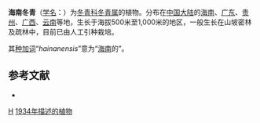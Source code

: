 {{Speciesbox 
| taxon = Ilex hainanensis
| authority = Merr., 1934
| synonyms = ''Ilex rotunda'' var. ''hainanensis'' <small>Loes., 1901</small>
}}
'''海南冬青'''（[[学名|学名]]：{{lang|la|''Ilex hainanensis''}}）为[[冬青科|冬青科]][[冬青属|冬青属]]的植物。分布在[[中国大陆|中国大陆]]的[[海南|海南]]、[[广东|广东]]、[[贵州|贵州]]、[[广西|广西]]、[[云南|云南]]等地，生长于海拔500米至1,000米的地区，一般生长在山坡密林及疏林中，目前已由人工引种栽培。

其[[种加词|种加词]]“''hainanensis''”意为“[[海南|海南]]的”。

== 参考文献 ==
<div class="references-small">
* {{cite web| url =http://www.bioinfo.cn/db05/KmzwSpecies.php?action=view&id=14140| title =海南冬青| work =《中国高等植物数据库全库》| publisher =中国科学院微生物研究所| author =昆明植物研究所| accessdate =2009-02-24}}{{dead link|date=2018年3月 |bot=InternetArchiveBot |fix-attempted=yes }}
</div>
{{Taxonbar|from=Q11149789}}

[[Category:冬青属|H]]
[[Category:1934年描述的植物|1934年描述的植物]]


{{植物小作品}}